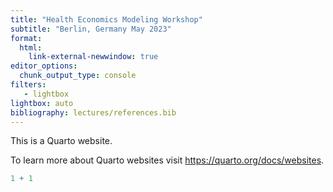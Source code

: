 ```yaml
---
title: "Health Economics Modeling Workshop"
subtitle: "Berlin, Germany May 2023"
format: 
  html:
    link-external-newwindow: true
editor_options: 
  chunk_output_type: console
filters:
   - lightbox
lightbox: auto
bibliography: lectures/references.bib
---
```


This is a Quarto website.

To learn more about Quarto websites visit <https://quarto.org/docs/websites>.

```r
1 + 1
```
